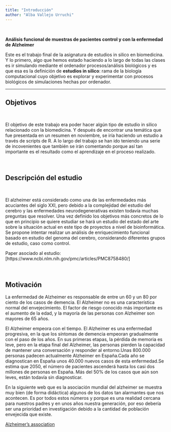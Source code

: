 ```yaml
---
title: "Introducción"
author: "Alba Vallejo Urruchi"
---
```

<br>

**Análisis funcional de muestras de pacientes control y con la enfermedad de Alzheimer**

Este es el trabajo final de la asignatura de estudios in silico en biomedicina. Y lo primero, algo que hemos estado haciendo a lo largo de todas las clases es ir simulando mediante el ordenador procesos/análisis biológicos y es que esa es la definición de **estudios in silico**: rama de la biología computacional cuyo objetivo es explorar y experimentar con procesos biológicos de simulaciones hechas por ordenador. 

----

## Objetivos

<br>

El objetivo de este trabajo era poder hacer algún tipo de estudio in silico relacionado con la biomedicina. Y después de encontrar una temática que fue presentada en un resumen en noviembre, se iría haciendo un estudio a través de scripts de R. A lo largo del trabajo se han ido teniendo una serie de incovenientes que también se irán comentando porque así tan importante es el resultado como el aprendizaje en el proceso realizado.

<br>

## Descripción del estudio

<br>

El alzheimer está considerado como una de las enfermedades más acuciantes del siglo XXI,
pero debido a la complejidad del estudio del cerebro y las enfermedades neurodegenerativas
existen todavía muchas preguntas que resolver. Una vez definido los objetivos más concretos
de lo que en principio se quiere estudiar se hará un estudio del estado del arte sobre la
situación actual en este tipo de proyectos a nivel de bioinformática.
Se propone intentar realizar un análisis de enriquecimiento funcional basado en estudio del
genoma del cerebro, considerando diferentes grupos de estudio, caso como control.

Paper asociado al estudio: [https://www.ncbi.nlm.nih.gov/pmc/articles/PMC8758480/]

<br>

## Motivación 

La enfermedad de Alzheimer es responsable de entre un 60 y un 80 por ciento de los casos de demencia. El Alzheimer no es una característica normal del envejecimiento. El factor de riesgo conocido más importante es el aumento de la edad, y la mayoría de las personas con Alzheimer son mayores de 65 años.

El Alzheimer empeora con el tiempo. El Alzheimer es una enfermedad progresiva, en la que los síntomas de demencia empeoran gradualmente con el paso de los años. En sus primeras etapas, la pérdida de memoria es leve, pero en la etapa final del Alzheimer, las personas pierden la capacidad de mantener una conversación y responder al entorno.Unas 800.000 personas padecen actualmente Alzheimer en España.Cada año se diagnostican en España unos 40.000 nuevos casos de esta enfermedad.Se estima que 2050, el número de pacientes ascenderá hasta los casi dos millones de personas en España. Más del 50% de los casos que aún son leves, están todavía sin diagnosticar.

En la siguiente web que es la asociación mundial del alzheimer se muestra muy bien (de forma didáctica) algunos de los datos tan alarmantes que nos acontecen. Es por todos estos números y porque es una realidad cercana para nuestros padres y en unos años nuestra generación, por eso debería ser una prioridad en investigación debido a la cantidad de población envejecida que existe.

[Alzheimer's association](https://www.alz.org/es/dementia-alzheimers-spain.asp)

<br>
